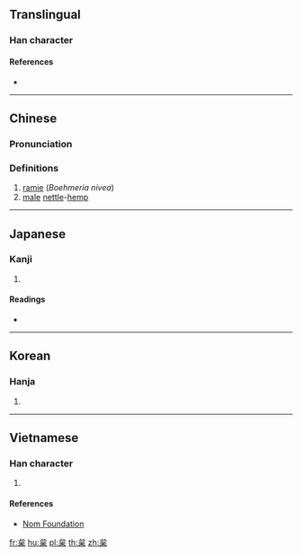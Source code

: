 ==Translingual==

===Han character===
{{Han char|rn=75|rad=木|as=05|sn=9|four=23904|canj=IRD|ids=⿱台木}}

====References====
* {{Han ref|kx=0517.060|dkj=14582|dj=0905.030|hdz=21191.070|uh=67B2|ud=26546|bh=CF56|bd=53078}}

----

==Chinese==
{{zh-forms}}

===Pronunciation===
{{zh-pron
|m=xǐ
|c=saai2
|mc=y
|oc=y
|ma=
|cat=n
}}

===Definitions===
# [[ramie]] (''Boehmeria nivea'')
# [[male]] [[nettle]]-[[hemp]]

----

==Japanese==

===Kanji===
{{ja-kanji|grade=|rs=木05}}

# {{defn|lang=ja|sort=木05}}

====Readings====
* {{ja-readings|on=[[し]] (shi)|kun=[[からむし]] (karamushi)}}

----

==Korean==

===Hanja===
{{ko-hanja|hangeul=시|eumhun=|rv=si|mr=si|y=si}}

# {{defn|lang=ko|sort=木05}}

----

==Vietnamese==

===Han character===
{{vi-readings|rs=木05|hanviet=tí}}

# {{defn|lang=vi|sort=木05}}

====References====
* [http://nomfoundation.org/common/nom_details.php?codepoint=67b2 Nom Foundation]

[[fr:枲]]
[[hu:枲]]
[[pl:枲]]
[[th:枲]]
[[zh:枲]]